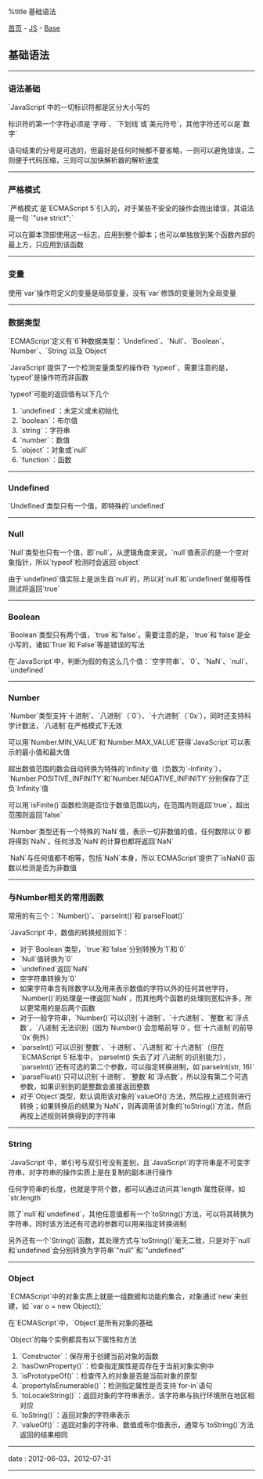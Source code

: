 %title 基础语法

[[../../../index|首页]] - [[../index|JS]] - [[index|Base]]
==基础语法==
----
===语法基础===

`JavaScript`中的一切标识符都是区分大小写的

标识符的第一个字符必须是`字母`、`下划线`或`美元符号`，其他字符还可以是`数字`

语句结束的分号是可选的，但最好是任何时候都不要省略，一则可以避免错误，二则便于代码压缩，三则可以加快解析器的解析速度
----
===严格模式===

`严格模式`是`ECMAScript 5`引入的，对于某些不安全的操作会抛出错误，其语法是一句 `"use strict";`

可以在脚本顶部使用这一标志，应用到整个脚本；也可以单独放到某个函数内部的最上方，只应用到该函数
----
===变量===

使用`var`操作符定义的变量是局部变量，没有`var`修饰的变量则为全局变量
----
===数据类型===

`ECMAScript`定义有`6`种数据类型：`Undefined`、`Null`、`Boolean`、`Number`、`String`以及`Object`

`JavaScript`提供了一个检测变量类型的操作符 `typeof`，需要注意的是，`typeof`是操作符而非函数

`typeof`可能的返回值有以下几个

# `undefined`：未定义或未初始化
# `boolean`：布尔值
# `string`：字符串
# `number`：数值
# `object`：对象或`null`
# `function`：函数
----
===Undefined===

`Undefined`类型只有一个值，即特殊的`undefined`
----
===Null===

`Null`类型也只有一个值，即`null`。从逻辑角度来说，`null`值表示的是一个空对象指针，所以`typeof`检测时会返回`object`

由于`undefined`值实际上是派生自`null`的，所以对`null`和`undefined`做相等性测试将返回`true`
----
===Boolean===

`Boolean`类型只有两个值，`true`和`false`。需要注意的是，`true`和`false`是全小写的，诸如`True`和`False`等是错误的写法

在`JavaScript`中，判断为假的有这么几个值：`空字符串`、`0`、`NaN`、`null`、`undefined`
----
===Number===

`Number`类型支持`十进制`、`八进制`（`0`）、`十六进制`（`0x`），同时还支持科学计数法，`八进制`在严格模式下无效

可以用`Number.MIN_VALUE`和`Number.MAX_VALUE`获得`JavaScript`可以表示的最小值和最大值

超出数值范围的数会自动转换为特殊的`Infinity`值（负数为`-Infinity`），`Number.POSITIVE_INFINITY`和`Number.NEGATIVE_INFINITY`分别保存了正负`Infinity`值

可以用`isFinite()`函数检测是否位于数值范围以内，在范围内则返回`true`，超出范围则返回`false`

`Number`类型还有一个特殊的`NaN`值，表示一切非数值的值，任何数除以`0`都将得到`NaN`，任何涉及`NaN`的计算也都将返回`NaN`

`NaN`与任何值都不相等，包括`NaN`本身，所以`ECMAScript`提供了`isNaN()`函数以检测是否为非数值
----
===与Number相关的常用函数===

常用的有三个：`Number()`、`parseInt()`和`parseFloat()`

`JavaScript`中，数值的转换规则如下：

* 对于`Boolean`类型，`true`和`false`分别转换为`1`和`0`
* `Null`值转换为`0`
* `undefined`返回`NaN`
* 空字符串转换为`0`
* 如果字符串含有除数字以及用来表示数值的字符以外的任何其他字符，`Number()`的处理是一律返回`NaN`，而其他两个函数的处理则宽松许多，所以更常用的是后两个函数
* 对于一般字符串，`Number()`可以识别`十进制`、`十六进制`、`整数`和`浮点数`，`八进制`无法识别（因为`Number()`会忽略前导`0`，但`十六进制`的前导`0x`例外）
* `parseInt()`可以识别`整数`、`十进制`、`八进制`和`十六进制`（但在`ECMAScript 5`标准中，`parseInt()`失去了对`八进制`的识别能力），`parseInt()`还有可选的第二个参数，可以指定转换进制，如`parseInt(str, 16)`
* `parseFloat()`只可以识别`十进制`、`整数`和`浮点数`，所以没有第二个可选参数，如果识别到的是整数会直接返回整数
* 对于`Object`类型，默认调用该对象的`valueOf()`方法，然后按上述规则进行转换；如果转换后的结果为`NaN`，则再调用该对象的`toString()`方法，然后再按上述规则转换得到的字符串
----
===String===

`JavaScript`中，单引号与双引号没有差别，且`JavaScript`的字符串是不可变字符串，对字符串的操作实质上是在复制的副本进行操作

任何字符串的长度，也就是字符个数，都可以通过访问其`length`属性获得，如 `str.length`

除了`null`和`undefined`，其他任意值都有一个`toString()`方法，可以将其转换为字符串，同时该方法还有可选的参数可以用来指定转换进制

另外还有一个`String()`函数，其处理方式与`toString()`毫无二致，只是对于`null`和`undefined`会分别转换为字符串`"null"`和`"undefined"`
----
===Object===

`ECMAScript`中的对象实质上就是一组数据和功能的集合，对象通过`new`来创建，如 `var o = new Object();`

在`ECMAScript`中，`Object`是所有对象的基础

`Object`的每个实例都具有以下属性和方法

# `Constructor`：保存用于创建当前对象的函数
# `hasOwnProperty()`：检查指定属性是否存在于当前对象实例中
# `isPrototypeOf()`：检查传入的对象是否是当前对象的原型
# `propertyIsEnumerable()`：检测指定属性是否支持`for-in`语句
# `toLocaleString()`：返回对象的字符串表示，该字符串与执行环境所在地区相对应
# `toString()`：返回对象的字符串表示
# `valueOf()`：返回对象的字符串、数值或布尔值表示，通常与`toString()`方法返回的结果相同
----
<red>date</red> : 2012-06-03、2012-07-31
----
